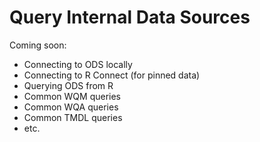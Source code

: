 # Query Internal Data Sources{#queryInternalDataSources}

Coming soon: 

- Connecting to ODS locally
- Connecting to R Connect (for pinned data)
- Querying ODS from R
- Common WQM queries
- Common WQA queries
- Common TMDL queries
- etc.
